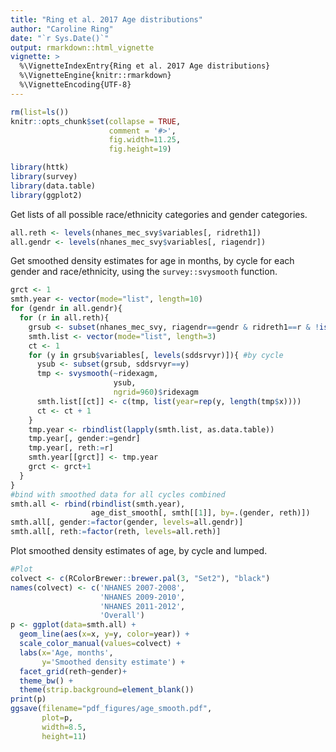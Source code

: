 ```yaml
---
title: "Ring et al. 2017 Age distributions"
author: "Caroline Ring"
date: "`r Sys.Date()`"
output: rmarkdown::html_vignette
vignette: >
  %\VignetteIndexEntry{Ring et al. 2017 Age distributions}
  %\VignetteEngine{knitr::rmarkdown}
  %\VignetteEncoding{UTF-8}
---
```


```r
rm(list=ls())
knitr::opts_chunk$set(collapse = TRUE, 
                      comment = '#>', 
                      fig.width=11.25, 
                      fig.height=19)
```

```r
library(httk)
library(survey)
library(data.table)
library(ggplot2)
```

Get lists of all possible race/ethnicity categories and gender categories.
```r
all.reth <- levels(nhanes_mec_svy$variables[, ridreth1])
all.gendr <- levels(nhanes_mec_svy$variables[, riagendr])
```

Get smoothed density estimates for age in months, by cycle for each gender and race/ethnicity, using the `survey::svysmooth` function. 
```r
grct <- 1
smth.year <- vector(mode="list", length=10)
for (gendr in all.gendr){
  for (r in all.reth){
    grsub <- subset(nhanes_mec_svy, riagendr==gendr & ridreth1==r & !is.na(ridexagm))
    smth.list <- vector(mode="list", length=3)
    ct <- 1
    for (y in grsub$variables[, levels(sddsrvyr)]){ #by cycle
      ysub <- subset(grsub, sddsrvyr==y)
      tmp <- svysmooth(~ridexagm,
                       ysub,
                       ngrid=960)$ridexagm 
      smth.list[[ct]] <- c(tmp, list(year=rep(y, length(tmp$x))))
      ct <- ct + 1
    }
    tmp.year <- rbindlist(lapply(smth.list, as.data.table))
    tmp.year[, gender:=gendr]
    tmp.year[, reth:=r]
    smth.year[[grct]] <- tmp.year
    grct <- grct+1
  }
}
#bind with smoothed data for all cycles combined
smth.all <- rbind(rbindlist(smth.year), 
                  age_dist_smooth[, smth[[1]], by=.(gender, reth)])
smth.all[, gender:=factor(gender, levels=all.gendr)]
smth.all[, reth:=factor(reth, levels=all.reth)]
```

Plot smoothed density estimates of age, by cycle and lumped.
```r
#Plot
colvect <- c(RColorBrewer::brewer.pal(3, "Set2"), "black")
names(colvect) <- c('NHANES 2007-2008',
                    'NHANES 2009-2010',
                    'NHANES 2011-2012',
                    'Overall')
p <- ggplot(data=smth.all) +
  geom_line(aes(x=x, y=y, color=year)) +
  scale_color_manual(values=colvect) +
  labs(x='Age, months',
       y='Smoothed density estimate') +
  facet_grid(reth~gender)+
  theme_bw() +
  theme(strip.background=element_blank())
print(p)
ggsave(filename="pdf_figures/age_smooth.pdf",
       plot=p,
       width=8.5,
       height=11)
```